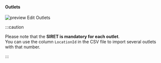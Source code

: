 #### Outlets

![preview Edit Outlets](images/checking-outlets-23-02-07-FR.png "https://portal-sandbox.fiskaltrust.TLD/AccountOutlet")

:::caution

Please note that the **SIRET is mandatory for each outlet**.  
You can use the column `LocationId` in the CSV file to import several outlets with that number.

:::


